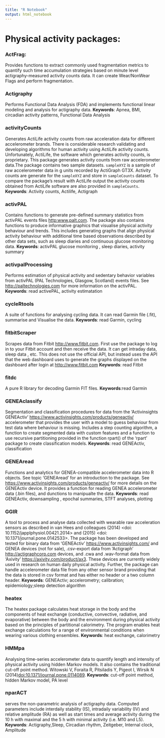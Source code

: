 ```yaml
---
title: "R Notebook"
output: html_notebook
---
```


# Physical activity packages:



### ActFrag:

Provides functions to extract commonly used fragmentation metrics to quantify such time accumulation strategies based on minute level actigraphy-measured activity counts data. It can create Wear/NonWear Flags and perform fragmentation.


### Actigraphy

Performs Functional Data Analysis (FDA) and implements functional linear modeling and analysis for actigraphy data.
**Keywords**: Apnea, BMI, circadian activity patterns, Functional Data Analysis


### activityCounts	

Generates ActiLife activity counts from raw acceleration data for different accelerometer brands.  There is considerable research validating and developing algorithms for human activity using ActiLife activity counts. Unfortunately, ActiLife, the software which generates activity counts, is proprietary. This package generates activity counts from raw accelerometer data.The package contains two sample datasets. `sampleXYZ` is a sample of raw accelerometer data in g units recorded by ActiGraph GT3X. Activity counts are generate for the `sampleXYZ` and store in `sampleCounts` dataset. To compare the package's result with ActiLife output the activity counts obtained from ActiLife software are also provided in `sampleCounts`. **Keywords**: Activity counts, Actilife, Actigraph



### activPAL

Contains functions to generate pre-defined summary statistics from activPAL events files <http:www.palt.com>. The package also contains functions to produce informative graphics that visualise physical activity behaviour and trends. This includes generating graphs that align physical activity behaviour with additional time based observations described by other data sets, such as sleep diaries and continuous glucose monitoring data.  **Keywords**: activPAL glucose monitoring , sleep diaries, activity summary


### activpalProcessing

Performs estimation of physical activity and sedentary behavior variables from activPAL (PAL Technologies, Glasgow, Scotland) events files. See <http://paltechnologies.com> for more information on the activPAL.  **Keywords**: read activePAL, activity estimatation

### cycleRtools	
A suite of functions for analysing cycling data. It can read Garmin file (.fit), summarise and Visualise the data. **Keywords**: read Garmin, cycling




### fitbitScraper	

Scrapes data from Fitbit <http://www.fitbit.com>. First use the package to log in to your Fitbit account and then receive the data. It can get intraday data, sleep data , etc. This does not use the official API, but instead uses the API that the web dashboard uses to generate the graphs displayed on the dashboard after login at <http://www.fitbit.com>  **Keywords**: read Fitbit


### fitdc

A pure R library for decoding Garmin FIT files.  **Keywords**:read Garmin



### GENEAclassify	

Segmentation and classification procedures for data from the 'Activinsights GENEActiv' <https://www.activinsights.com/products/geneactiv/> accelerometer that provides the user with a model to guess behaviour from test data where behaviour is missing. Includes a step counting algorithm, a function to create segmented data with custom features and a function to use recursive partitioning provided in the function rpart() of the 'rpart' package to create classification models. **Keywords**: read GENEActiv, classification 


### GENEAread	

Functions and analytics for GENEA-compatible accelerometer data into R objects. See topic 'GENEAread' for an introduction to the package. See <https://www.activinsights.com/products/geneactiv/> for more details on the GENEActiv device. It provides a function for reading GENEA accelerometer data (.bin files), and dunctions to manipualte the data. **Keywords**: read GENEActiv, downsampling , epochal summaries,  STFT analyses, plotting


### GGIR	

A tool to process and analyse data collected with wearable raw acceleration sensors as described in van Hees and colleagues (2014) <doi: 10.1152/japplphysiol.00421.2014> and (2015) <doi: 10.1371/journal.pone.0142533>. The package has been developed and tested for binary data from 'GENEActiv' <https://www.activinsights.com/> and GENEA devices (not for sale), .csv-export data from 'Actigraph' <http://actigraphcorp.com> devices, and .cwa and .wav-format data from 'Axivity' <https://axivity.com/product/ax3>. These devices are currently widely used in research on human daily physical activity. Further, the package can handle accelerometer data file from any other sensor brand providing that the data is stored in csv format and has either no header or a two column header. **Keywords**:   GENEActiv; accelerometry; calibration; epidemiology;sleep detection algorithm

### heatex	

The heatex package calculates heat storage in the body and the components of heat exchange (conductive, convective, radiative, and evaporative) between the body and the environment during physical activity based on the principles of partitional calorimetry. The program enables heat exchange calculations for a range of environmental conditions when wearing various clothing ensembles.  **Keywords**: heat exchange, calorimetry


### HMMpa	
Analysing time-series accelerometer data to quantify length and intensity of physical activity using hidden Markov models. It also contains the traditional cut-off point method. Witowski V, Foraita R, Pitsiladis Y, Pigeot I, Wirsik N (2014)<doi:10.1371/journal.pone.0114089>. **Keywords**: cut-off point method, hidden Markov model, PA level


### nparACT

serves the non-parametric analysis of actigraphy data.
Computed parameters include interdaily stability (IS), intradaily variability (IV) and relative amplitude (RA) as well as start times and average activity during the 10 h with maximal and the 5 h with minimal activity (i.e. M10 and L5).
**Keywords**: Actigraphy,Sleep, Circadian rhythm, Zeitgeber, Internal clock, Amplitude



